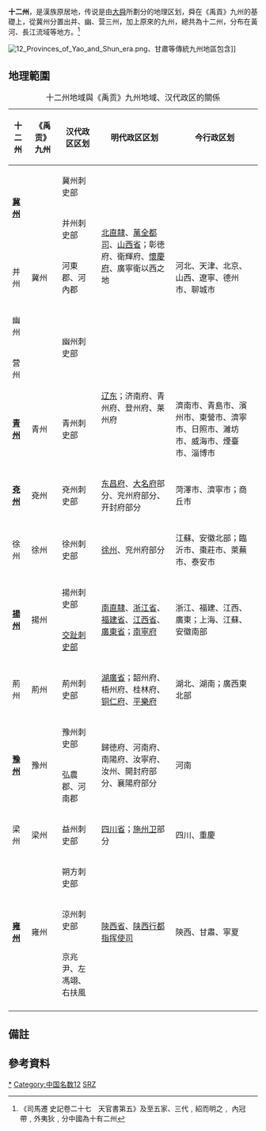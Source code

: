 '''十二州'''，是漢族原居地，传说是由[[大舜|大舜]]所劃分的地理区划，舜在《禹貢》九州的基礎上，從冀州分置出并、幽、营三州{{refTag|name=A1|1=《史记·五帝本纪》集解引马融：「舜以冀州之北广大，分置并州；燕、齐辽远，分燕置幽州，分齐为营州，于是为十二州。」}}，加上原來的九州，總共為十二州，分布在黃河、長江流域等地方。<ref>《司馬遷 史記卷二十七　天官書第五》及至五家、三代﹐紹而明之﹐ 內冠帶﹐外夷狄﹐分中國為十有二州 </ref>

[[File:12_Provinces_of_Yao_and_Shun_era.png|thumb]]、甘肅等傳統九州地區包含]]

== 地理範圍 ==
{| class="wikitable" 
|+十二州地域{{refTag|name=A2|1=《漢書‧卷八十五‧谷永杜鄴傳第五十五》載，谷永于建始三年（前30年）曰：“堯遭洪水之灾，天下分絕為十二州……”顏師古注云：“十二州謂冀、兖、豫、青、徐、荊、揚、雍、梁、幽、并、营也。”}}與《禹贡》九州地域、汉代政区的關係
! 十二州 !! 《禹贡》九州 !! 汉代政区区划 !! 明代政区区划  !! 今行政区划
|-
| rowspan=2 | '''[[冀州_(九州)|冀州]]''' || rowspan=5 | 冀州 || 冀州刺史部 || rowspan=4 | [[北直隶|北直隸]]{{refTag|name=A3|1=《大明一統志·卷四·大名府》：「禹貢冀、兗二州之域」，即北直隶的大名府境內有部分地域屬於兗州}}、[[万全都指挥使司|萬全都司]]、[[山西等處承宣布政使司|山西省]]；彰徳府、衛輝府、[[懷慶府|懷慶府]]、廣寧衛以西之地{{refTag|name=A4|1=《大明一統志·卷二十五·遼東都指揮使司》：「禹貢冀、青二州之域，舜分冀東北為幽州，即今廣寧以西之地；青東北為營州，即今廣寧以東之地。」}}|| rowspan=5 | 河北、天津、北京、山西、遼寧、德州市、聊城市
|-
| 并州刺史部  
|-
| 并州 || 河東郡、河內郡{{noteTag|name=a1|1=由京兆尹、左馮翊、右扶風、弘農郡、河東郡、河內郡、河南郡，共七郡組成，其中京兆尹、左馮翊、右扶風三郡屬雍州，河東郡、河內郡二郡屬冀州，弘農郡、河南郡二郡屬豫州{{refTag|name=A5|1=《晉書卷十四·志第四·地理上·司州》：「司州。案《禹貢》豫州之地。及漢武帝，初置司隸校尉，所部三輔、三河諸郡。其界西得雍州之京兆、馮翊、扶風三郡，北得冀州之河東、河內二郡，東得豫州之弘農、河南二郡，郡凡七。」}}}}   
|-
| 幽州 || rowspan=2 | 幽州刺史部 
|-
| 营州 || rowspan=2 | [[辽东都指挥使司|辽东]]；济南府、青州府、登州府、莱州府 
|-
| '''[[青州_(九州)|青州]]''' || 青州 || 青州刺史部 || 濟南市、青島市、濱州市、東營市、濟寧市、日照市、濰坊市、威海市、煙臺市、淄博市
|-
| '''[[兗州_(九州)|兗州]]''' || 兗州 || 兗州刺史部 || [[东昌府|东昌府]]、[[大名府|大名府]]部分、兖州府部分、开封府部分 || 菏澤市、濟寧市；商丘市
|-
| 徐州 || 徐州 || 徐州刺史部 || [[徐州_(三国至明朝)|徐州]]{{noteTag|name=a3|1=南直隶的徐州府地域是屬於兗州{{refTag|name=A8|1=《大明一统志·卷十八·徐州》：「禹貢徐州之域。」}}}}、兖州府部分 || 江蘇、安徽北部；臨沂市、棗莊市、萊蕪市、泰安市 
|-
| rowspan=2 | '''[[扬州_(九州)|揚州]]''' || rowspan=2 | 揚州 || 揚州刺史部 || rowspan=2 | [[南直隸|南直隸]]、[[浙江等處承宣布政使司|浙江省]]、[[福建等處承宣布政使司|福建省]]、[[江西等处承宣布政使司|江西省]]{{noteTag|name=a8|1=其中的南康、九江、吉安三府境內都有局部地域屬於荊州。}}、[[廣東等處承宣布政使司|廣東省]]；[[南寧府|南寧府]] || rowspan=2 | 浙江、福建、江西、廣東；上海、江蘇、安徽南部
|-
| [[交趾刺史部|交趾刺史部]]{{noteTag|name=a2|1=原屬揚州地域{{refTag|name=A6|1=《史記南越列傳》云「秦時已並天下，略定楊越，置桂林、南海、象郡。」《集解》張晏曰：「楊州之南越也。」索隱案「戰國策雲吳起為楚收楊越。」《正義》曰：「夏禹九州本屬楊州，故云楊越。」《漢書南粵傳》云「秦並天下，略定揚粵，置桂林、南海、象郡。」顏師古曰：「本揚州之分，故云揚粵。」}}
{{refTag|name=A7|1=唐代《藝文類聚》引晉代《太康地記》曰：「交州本屬揚州，取交阯以為名，虞之南極也。」}}}} 
|-
| 荊州 || 荊州 || 荊州刺史部 || [[湖廣等處承宣布政使司|湖廣省]]；韶州府、梧州府、桂林府、[[铜仁府|铜仁府]]、[[平樂府|平樂府]] || 湖北、湖南；廣西東北部
|-
| rowspan=2 | '''[[豫州_(九州)|豫州]]''' || rowspan=2 | 豫州 || 豫州刺史部 || rowspan=2 | 歸徳府、河南府、南陽府、汝寧府、汝州、開封府部分、襄陽府部分 || rowspan=2 | 河南
|-
| 弘農郡、河南郡{{noteTag|name=a1|}} 
|-
| 梁州 || 梁州 || 益州刺史部 || [[四川等處承宣布政使司|四川省]]；[[施州卫|施州卫]]部分 || 四川、重慶 
|-
| rowspan=3 | '''[[雍州_(九州)|雍州]]''' || rowspan=3 | 雍州 || 朔方刺史部 || rowspan=3 | [[陝西等處承宣布政使司|陝西省]]、[[陕西行都指挥使司|陕西行都指挥使司]] || rowspan=3 | 陝西、甘肅、寧夏  
|-
| 涼州刺史部
|-
| 京兆尹、左馮翊、右扶風{{noteTag|name=a1|}}  
|-
|}

==備註==
{{noteFoot}}

==參考資料==
{{refFoot}}

{{中國九州}}
[[Category:中国九州|*]]
[[Category:中国名数12|Category:中国名数12]]
[[Category:中國地域政治並稱|SRZ]]